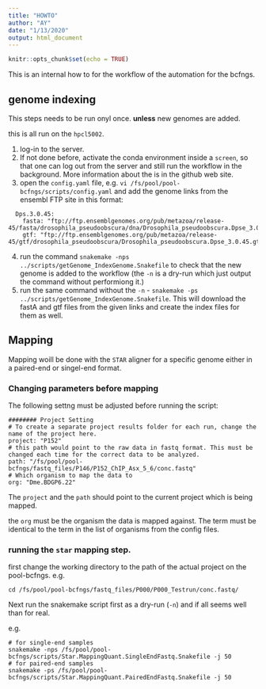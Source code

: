 ```yaml
---
title: "HOWTO"
author: "AY"
date: "1/13/2020"
output: html_document
---
```


```r
knitr::opts_chunk$set(echo = TRUE)
```

This is an internal how to for the workflow of the automation for the bcfngs.

## genome indexing

This steps needs to be run onyl once. **unless** new genomes are added. 

this is all run on the `hpcl5002`.

1. log-in to the server.
2. If not done before, activate the conda environment inside a `screen`, so that one can log out from the server and still run the workflow in the background. More information about the is in the github web site.
3. open the `config.yaml` file, e.g. ` vi /fs/pool/pool-bcfngs/scripts/config.yaml` and add the genome links from the ensembl FTP site in this format:

```
  Dps.3.0.45:
    fasta: "ftp://ftp.ensemblgenomes.org/pub/metazoa/release-45/fasta/drosophila_pseudoobscura/dna/Drosophila_pseudoobscura.Dpse_3.0.dna.toplevel.fa.gz"
    gtf: "ftp://ftp.ensemblgenomes.org/pub/metazoa/release-45/gtf/drosophila_pseudoobscura/Drosophila_pseudoobscura.Dpse_3.0.45.gtf.gz"
```

4. run the command `snakemake -nps ../scripts/getGenome_IndexGenome.Snakefile` to check that the new genome is added to the workflow (the `-n` is a dry-run which just output the command without performiong it.)
5. run the same command without the `-n` - `snakemake -ps ../scripts/getGenome_IndexGenome.Snakefile`. This will download the fastA and gtf files from the given links and create the index files for them as well. 


## Mapping

Mapping woill be done with the `STAR` aligner for a specific genome either in a paired-end or singel-end format. 

### Changing parameters before mapping

The following settng must be adjusted before running the script:

```
######## Project Setting
# To create a separate project results folder for each run, change the name of the project here.
project: "P152"
# this path would point to the raw data in fastq format. This must be changed each time for the correct data to be analyzed.
path: "/fs/pool/pool-bcfngs/fastq_files/P146/P152_ChIP_Asx_5_6/conc.fastq"
# Which organism to map the data to
org: "Dme.BDGP6.22"
```

The `project` and the `path` should point to the current project which is being mapped.

the `org` must be the organism the data is mapped against. The term must be identical to the term in the list of organisms from the config files.

### running the `star` mapping step. 

first change the working directory to the path of the actual project on the pool-bcfngs. e.g.

```
cd /fs/pool/pool-bcfngs/fastq_files/P000/P000_Testrun/conc.fastq/
```

Next run the snakemake script first as a dry-run (`-n`) and if all seems well than for real. 

e.g. 

```
# for single-end samples
snakemake -nps /fs/pool/pool-bcfngs/scripts/Star.MappingQuant.SingleEndFastq.Snakefile -j 50
# for paired-end samples
snakemake -ps /fs/pool/pool-bcfngs/scripts/Star.MappingQuant.PairedEndFastq.Snakefile -j 50
```



